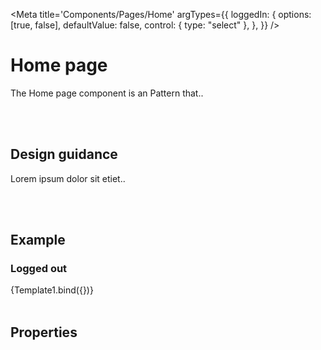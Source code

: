 

<Meta
	title='Components/Pages/Home'
	argTypes={{
		loggedIn: {
			options: [true, false],
			defaultValue: false,
			control: { type: "select" },
		},
	}}
/>

# Home page

The Home page component is an Pattern that..

<br />
<br />

## Design guidance

Lorem ipsum dolor sit etiet..

<br />
<br />

## Example

### Logged out


<Canvas>
	<Story
		name='Logged out'
		args={{
			loggedIn: false,
		}}
	>
		{Template1.bind({})}
	</Story>
</Canvas>

<br />
<br />

## Properties

<Props story='Logged Out' />

<br />
<br />
